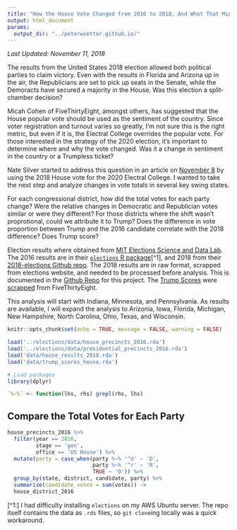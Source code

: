 ```yaml
---
title: "How the House Vote Changed from 2016 to 2018, And What That Might Mean for Trump in 2020"
output: html_document
params: 
  output_dir: "../peterwsetter.github.io/"
---
```


*Last Updated: November 11, 2018*

The results from the United States 2018 election allowed both political parties to claim victory. Even with the results in Florida and Arizona up in the air, the Republicians are set to pick up seats in the Senate, while the Demoracts have secured a majority in the House. Was this election a split-chamber decision?

Micah Cohen of FiveThirtyEight, amongst others, has suggested that the House popular vote should be used as the sentiment of the country. Since voter registration and turnout varies so greatly, I'm not sure this is the right metric, but even if it is, the Electral College overrides the popular vote. For those interested in the strategy of the 2020 election, it's important to determine where and why the vote changed. Was it a change in sentiment in the country or a Trumpless ticket? 

Nate Silver started to address this question in an article on [November 8](https://fivethirtyeight.com/features/the-2018-map-looked-a-lot-like-2012-and-that-got-me-thinking-about-2020/) by using the 2018 House vote for the 2020 Electral College. I wanted to take the next step and analyze changes in vote totals in several key swing states.

For each congressional district, how did the total votes for each party change? Were the relative changes in Democratic and Republician votes similar or were they different? For those districts where the shift wasn't proprotional, could we attribute it to Trump? Does the difference in vote proportion between Trump and the 2016 candidate correlate with the 2018 difference? Does Trump score?

Election results where obtained from [MIT Elections Science and Data Lab](https://electionlab.mit.edu/). The 2016 results are in their [`elections` R package](https://github.com/MEDSL/elections)[^1], and 2018 from their [2018-elections Github repo](https://github.com/MEDSL/2018-elections). The 2018 results are in raw format, scrapped from elections website, and needed to be processed before analysis. This is documented in the [Github Repo](https://github.com/peterwsetter/votechange/blob/master/process-2018.R) for this project. The [Trump Scores](https://projects.fivethirtyeight.com/congress-trump-score/house/) were [scrapped](https://github.com/peterwsetter/votechange/blob/master/get-data.R) from FiveThirtyEight.

This analysis will start with Indiana, Minnesota, and Pennsylvania. As results are available, I will expand the analysis to Arizonia, Iowa, Florida, Michigan, New Hampshire, North Carolina, Ohio, Texas, and Wisconsin. 

```r
knitr::opts_chunk$set(echo = TRUE, message = FALSE, warning = FALSE)

load('../elections/data/house_precincts_2016.rda')
load('../elections/data/presidential_precincts_2016.rda')
load('data/house_results_2018.rda')
load('data/trump_scores_house.rda')
```

```r
# Load packages
library(dplyr)

`%~%` <- function(lhs, rhs) grepl(rhs, lhs)
```

## Compare the Total Votes for Each Party

```r
house_precincts_2016 %>% 
  filter(year == 2016,
         stage == 'gen',
         office == 'US House') %>% 
  mutate(party = case_when(party %~% '^d' ~ 'D',
                           party %~% '^r' ~ 'R',
                           TRUE ~ 'O')) %>% 
  group_by(state, district, candidate, party) %>% 
  summarize(candidate_votes = sum(votes)) ->
  house_district_2016


```



[^1:] I had difficulty installing `elections` on my AWS Ubuntu server. The repo itself contains the data as `.rds` files, so `git clone`ing locally was a quick workaround.